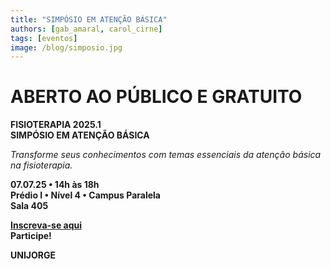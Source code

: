 ```yaml
---
title: "SIMPÓSIO EM ATENÇÃO BÁSICA"
authors: [gab_amaral, carol_cirne]
tags: [eventos]
image: /blog/simposio.jpg
---
```


# ABERTO AO PÚBLICO E GRATUITO  

**FISIOTERAPIA 2025.1**  
**SIMPÓSIO EM ATENÇÃO BÁSICA**  

*Transforme seus conhecimentos com temas essenciais da atenção básica na fisioterapia.*  

**07.07.25 • 14h às 18h**  
**Prédio I • Nível 4 • Campus Paralela**  
**Sala 405**  

**[Inscreva-se aqui](https://www.instagram.com/p/DJScbfAxO-Q/?igsh=ajVrcWp6a3FhcGNk)**  
**Participe!**  

**UNIJORGE**